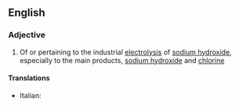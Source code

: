 ==English==

===Adjective===
{{en-adj|-}}

# {{context|inorganic chemistry|lang=en}} Of or pertaining to the industrial [[electrolysis]] of [[sodium hydroxide]], especially to the main products, [[sodium hydroxide]] and [[chlorine]]

====Translations====
{{trans-top|pertaining to electrolysis of sodium hydroxide}}
* Italian: {{t-|it|cloroalcalino}}
{{trans-mid}}

{{trans-bottom}}
